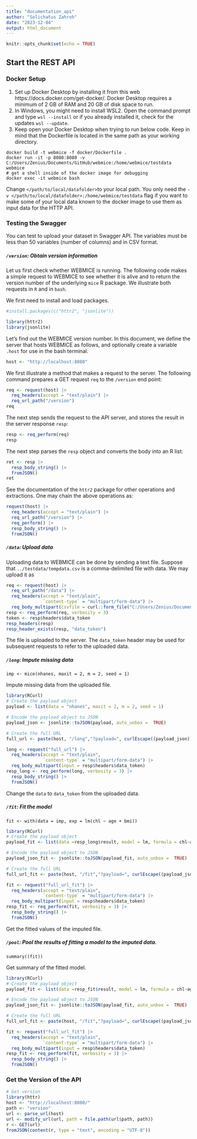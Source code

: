 ```yaml
---
title: "documentation_api"
author: "Solichatus Zahroh"
date: "2023-12-04"
output: html_document
---
```


```r
knitr::opts_chunk$set(echo = TRUE)
```

## Start the REST API

### Docker Setup

1. Set up Docker Desktop by installing it from this web https://docs.docker.com/get-docker/. Docker Desktop requires a minimum of 2 GB of RAM and 20 GB of disk space to run.
2. In Windows, you might need to install WSL2. Open the command prompt and type `wsl --install` or if you already installed it, check for the updates `wsl --update`.
3. Keep open your Docker Desktop when trying to run below code. Keep in mind that the Dockerfile is located in the same path as your working directory.
```
docker build -t webmice -f docker/Dockerfile .
docker run -it -p 8080:8080 -v  C:/Users/Zenius/Documents/GitHub/webmice:/home/webmice/testdata webmice
# get a shell inside of the docker image for debugging
docker exec -it webmice bash
```
Change `</path/to/local/datafolder>`to your local path. You only need the `-v </path/to/local/datafolder>:/home/webmice/testdata` flag if you want to make some of your local data known to the docker image to use them as input data for the HTTP API. 

### Testing the Swagger
You can test to upload your dataset in Swagger API. The variables must be less than 50 variables (number of columns) and in CSV format.

##### **`/version`**: Obtain version information

Let us first check whether WEBMICE is running. The following code makes a simple request to WEBMICE to see whether it is alive and to return the version number of the underlying `mice` R package. We illustrate both requests in `R` and in `bash`.

We first need to install and load packages.

```r
#install.packages(c("httr2", "jsonlite"))
```
```r
library(httr2)
library(jsonlite)
```

Let's find out the WEBMICE version number. In this document, we define the server that hosts WEBMICE as follows, and optionally create a variable `.host` for use in the bash terminal.

```r
host <- "http://localhost:8080"
```

We first illustrate a method that makes a request to the server. The following command prepares a GET request `req` to the `/version` end point:

```r
req <- request(host) |> 
  req_headers(accept = "text/plain") |> 
  req_url_path("/version")
req
```

The next step sends the request to the API server, and stores the result in the server response `resp`:

```r
resp <- req_perform(req)
resp
```

The next step parses the `resp` object and converts the body into an R list:

```r
ret <- resp |> 
  resp_body_string() |> 
  fromJSON()
ret
```

See the documentation of the `httr2` package for other operations and extractions. One may chain the above operations as:

```r
request(host) |> 
  req_headers(accept = "text/plain") |> 
  req_url_path("/version") |> 
  req_perform() |> 
  resp_body_string() |> 
  fromJSON()
```

##### **`/data`**: Upload data

Uploading data to WEBMICE can be done by sending a text file. Suppose that `../testdata/tempdata.csv` is a comma-delimited file with data. We may upload it as
```r
req <- request(host) |> 
  req_url_path("/data") |> 
  req_headers(accept = "text/plain", 
              `content-type` = "multipart/form-data") |>
  req_body_multipart(csvfile = curl::form_file("C:/Users/Zenius/Documents/GitHub/webmice/testdata/nhanes.csv"))
resp <- req_perform(req, verbosity = 3)
token <- resp$headers$data_token
resp_headers(resp)
resp_header_exists(resp, "data_token")
```

The file is uploaded to the server. The `data_token` header may be used for subsequent requests to refer to the uploaded data.

##### **`/long`**: Impute missing data 
`imp <- mice(nhanes, maxit = 2, m = 2, seed = 1)`

Impute missing data from the uploaded file.

```r
library(RCurl)
# Create the payload object
payload <- list(data = "nhanes", maxit = 2, m = 2, seed = 1)

# Encode the payload object to JSON
payload_json <- jsonlite::toJSON(payload, auto_unbox =  TRUE)

# Create the full URL
full_url <- paste(host, "/long","?payload=", curlEscape((payload_json)), sep = "")

long <- request("full_url") |> 
  req_headers(accept = "text/plain", 
              `content-type` = "multipart/form-data") |>
  req_body_multipart(input = resp$headers$data_token)
resp_long <- req_perform(long, verbosity = 3) |>
  resp_body_string() |> 
  fromJSON()
```

Change the `data` to `data_token` from the uploaded data.

##### **`/fit`**: Fit the model
`fit <- with(data = imp, exp = lm(chl ~ age + bmi))`
```r
library(RCurl)
# Create the payload object
payload_fit <- list(data =resp_long$result, model = lm, formula = chl~age+bmi){"data": [{".imp":1,".id":1,"age":1,"bmi":30.1,"hyp":1,"chl":187}], "model":["lm"], "formula":["chl ~ age + bmi"]}

# Encode the payload object to JSON
payload_json_fit <- jsonlite::toJSON(payload_fit, auto_unbox =  TRUE)

# Create the full URL
full_url_fit <- paste(host, "/fit","?payload=", curlEscape((payload_json_fit)), sep = "")

fit <- request("full_url_fit") |> 
  req_headers(accept = "text/plain", 
              `content-type` = "multipart/form-data") |>
  req_body_multipart(input = resp$headers$data_token)
resp_fit <- req_perform(fit, verbosity = 3) |>
  resp_body_string() |> 
  fromJSON()
```
Get the fitted values of the imputed file.

##### **`/pool`**: Pool the results of fitting a model to the imputed data. 
`summary((fit))`

Get summary of the fitted model.

```r
library(RCurl)
# Create the payload object
payload_fit <- list(data =resp_fit$result, model = lm, formula = chl~age+bmi){"data": [{".imp":1,".id":1,"age":1,"bmi":30.1,"hyp":1,"chl":187}], "model":["lm"], "formula":["chl ~ age + bmi"]}

# Encode the payload object to JSON
payload_json_fit <- jsonlite::toJSON(payload_fit, auto_unbox =  TRUE)

# Create the full URL
full_url_fit <- paste(host, "/fit","?payload=", curlEscape((payload_json_fit)), sep = "")

fit <- request("full_url_fit") |> 
  req_headers(accept = "text/plain", 
              `content-type` = "multipart/form-data") |>
  req_body_multipart(input = resp$headers$data_token)
resp_fit <- req_perform(fit, verbosity = 3) |>
  resp_body_string() |> 
  fromJSON()
```


### Get the Version of the API
```r
# Get version
library(httr)
host <- "http://localhost:8080/"
path <- "version"
url <- parse_url(host)
url <- modify_url(url, path = file.path(url$path, path))
r <- GET(url)
fromJSON(content(r, type = "text", encoding = "UTF-8"))
```
